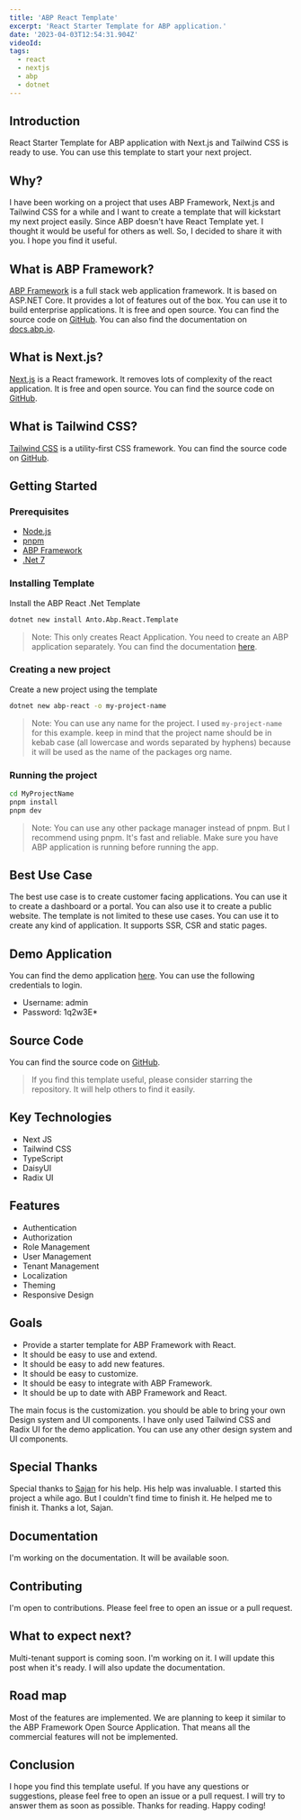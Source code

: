 ```yaml
---
title: 'ABP React Template'
excerpt: 'React Starter Template for ABP application.'
date: '2023-04-03T12:54:31.904Z'
videoId:
tags:
  - react
  - nextjs
  - abp
  - dotnet
---
```


<TOCInline toc={props.toc} asDisclosure />

## Introduction

React Starter Template for ABP application with Next.js and Tailwind CSS is ready to use. You can use this template to start your next project.

## Why?

I have been working on a project that uses ABP Framework, Next.js and Tailwind CSS for a while and I want to create a template that will kickstart my next project easily. Since ABP doesn't have React Template yet. I thought it would be useful for others as well. So, I decided to share it with you. I hope you find it useful.

## What is ABP Framework?

[ABP Framework](https://abp.io/) is a full stack web application framework. It is based on ASP.NET Core. It provides a lot of features out of the box. You can use it to build enterprise applications. It is free and open source. You can find the source code on [GitHub](https://github.com/abpframework/abp). You can also find the documentation on [docs.abp.io](https://docs.abp.io/).

## What is Next.js?

[Next.js](https://nextjs.org/) is a React framework. It removes lots of complexity of the react application. It is free and open source. You can find the source code on [GitHub](https://github.com/vercel/next.js).

## What is Tailwind CSS?

[Tailwind CSS](https://tailwindcss.com/) is a utility-first CSS framework. You can find the source code on [GitHub](https://github.com/tailwindlabs/tailwindcss).

## Getting Started

### Prerequisites

- [Node.js](https://nodejs.org/en/)
- [pnpm](https://pnpm.js.org/en/installation)
- [ABP Framework](https://abp.io/)
- [.Net 7](https://dotnet.microsoft.com/download/dotnet/7.0)

### Installing Template

Install the ABP React .Net Template

```bash
dotnet new install Anto.Abp.React.Template
```

> Note: This only creates React Application. You need to create an ABP application separately. You can find the documentation [here](https://docs.abp.io/en/abp/latest/Getting-Started).

### Creating a new project

Create a new project using the template

```bash
dotnet new abp-react -o my-project-name
```

> Note: You can use any name for the project. I used `my-project-name` for this example. keep in mind that the project name should be in kebab case (all lowercase and words separated by hyphens) because it will be used as the name of the packages org name.

### Running the project

```bash
cd MyProjectName
pnpm install
pnpm dev
```

> Note: You can use any other package manager instead of pnpm. But I recommend using pnpm. It's fast and reliable. Make sure you have ABP application is running before running the app.

## Best Use Case

The best use case is to create customer facing applications. You can use it to create a dashboard or a portal. You can also use it to create a public website. The template is not limited to these use cases. You can use it to create any kind of application. It supports SSR, CSR and static pages.

## Demo Application

You can find the demo application [here](https://abpreact.antosubash.com/). You can use the following credentials to login.

- Username: admin
- Password: 1q2w3E\*

## Source Code

You can find the source code on [GitHub](https://github.com/antosubash/abpreact).

> If you find this template useful, please consider starring the repository. It will help others to find it easily.

## Key Technologies

- Next JS
- Tailwind CSS
- TypeScript
- DaisyUI
- Radix UI

## Features

- Authentication
- Authorization
- Role Management
- User Management
- Tenant Management
- Localization
- Theming
- Responsive Design

## Goals

- Provide a starter template for ABP Framework with React.
- It should be easy to use and extend.
- It should be easy to add new features.
- It should be easy to customize.
- It should be easy to integrate with ABP Framework.
- It should be up to date with ABP Framework and React.

The main focus is the customization. you should be able to bring your own Design system and UI components. I have only used Tailwind CSS and Radix UI for the demo application. You can use any other design system and UI components.

## Special Thanks

Special thanks to [Sajan](https://github.com/sajanv88) for his help. His help was invaluable. I started this project a while ago. But I couldn't find time to finish it. He helped me to finish it. Thanks a lot, Sajan.

## Documentation

I'm working on the documentation. It will be available soon.

## Contributing

I'm open to contributions. Please feel free to open an issue or a pull request.

## What to expect next?

Multi-tenant support is coming soon. I'm working on it. I will update this post when it's ready. I will also update the documentation.

## Road map

Most of the features are implemented. We are planning to keep it similar to the ABP Framework Open Source Application. That means all the commercial features will not be implemented.

## Conclusion

I hope you find this template useful. If you have any questions or suggestions, please feel free to open an issue or a pull request. I will try to answer them as soon as possible. Thanks for reading. Happy coding!
